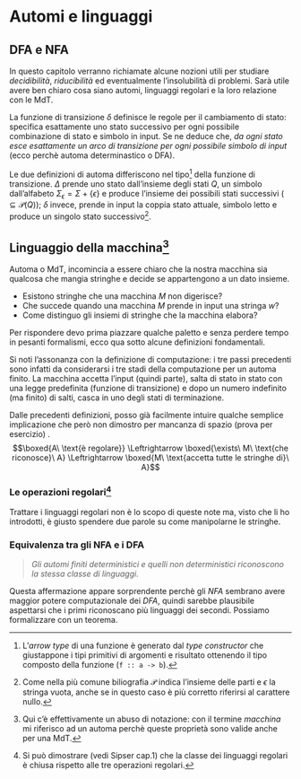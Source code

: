# Automi e linguaggi \hfill \faCubes




## DFA e NFA

In questo capitolo verranno richiamate alcune nozioni utili per studiare *decidibilità*, *riducibilità* ed eventualmente l'insolubilità di problemi. Sarà utile avere ben chiaro cosa siano automi, linguaggi regolari e la loro relazione con le MdT.

\begin{definition}
Un \underline{automa finito determinastico} (DFA) è la quintupla
$$(Q, \Sigma, \delta, q_0, F)$$

\begin{itemize}[itemsep=-7pt]
\item $Q$ è l'insieme finito degli stati
\item $\Sigma$ è l'insieme finito dei simboli (alfabeto)
\item $\delta{:}Q{\times}\Sigma{\rightarrow}Q$ è la funzione di transizione
\item $q_0{\in}Q$ è lo stato iniziale
\item $F{\subseteq}Q$ è l'insieme degli stati di accettazione
\end{itemize}
\end{definition}

La funzione di transizione $\delta$ definisce le regole per il cambiamento di stato: specifica esattamente uno stato successivo per ogni possibile combinazione di stato e simbolo in input. Se ne deduce che, *da ogni stato esce esattamente un arco di transizione per ogni possibile simbolo di input* (ecco perchè automa determinastico o DFA).

\begin{definition}
Un \underline{automa finito non deterministico} (NFA) è la quintupla
$$(Q, \Sigma, \Delta, q_0, F)$$

\begin{itemize}[itemsep=-7pt]
\item $Q$ è l'insieme finito degli stati
\item $\Sigma$ è l'insieme finito dei simboli (alfabeto)
\item $\Delta{:}Q{\times}\Sigma_\epsilon{\rightarrow}\mathcal{P}(Q)$ è la funzione di transizione
\item $q_0{\in}Q$ è lo stato iniziale
\item $F{\subseteq}Q$ è l'insieme degli stati di accettazione
\end{itemize}
\end{definition}

Le due definizioni di automa differiscono nel tipo[^7] della funzione di transizione. $\Delta$ prende uno stato dall'insieme degli stati $Q$, un simbolo dall'alfabeto $\Sigma_\epsilon{=}\Sigma{+}\{\epsilon\}$ e produce l'insieme dei possibili stati successivi (${\subseteq}\mathcal{P}(Q)$); $\delta$ invece, prende in input la coppia stato attuale, simbolo letto e produce un singolo stato successivo[^8].




## Linguaggio della macchina[^9]

Automa o MdT, incomincia a essere chiaro che la nostra macchina sia qualcosa che mangia stringhe e decide se appartengono a un dato insieme.

* Esistono stringhe che una macchina $M$ non digerisce?
* Che succede quando una macchina $M$ prende in input una stringa $w$?
* Come distinguo gli insiemi di stringhe che la macchina elabora?

Per rispondere devo prima piazzare qualche paletto e senza perdere tempo in pesanti formalismi, ecco qua sotto alcune definizioni fondamentali.

\begin{definition}
Sia $M{=}\{Q,\Sigma,\delta,q_0,F\}$ un automa finito e $w{=}w_0w_1...w_n$ una stringa composta da caratteri $w_i{\in}\Sigma$. Si dice che la macchina $M$ \underline{accetta la stringa} $w$ se esiste una sequenza di stati $[r_0,r_1,...,r_{n+1}]$ in $Q$, con tre condizioni

\begin{enumerate}[itemsep=-7pt]
\item $r_0{=}q_0$: la macchina è partita e si trova in $q_0$
\item $\delta(r_i,w_{i+1}){=}r_{i+1}$, $0{\leq}i{\leq}n{-}1$: la macchina cambia stato con $\delta$
\item $r_n{\in}F$: la macchina accetta l'input se termina in un $q_F{\in}F$
\end{enumerate}
\end{definition}

Si noti l'assonanza con la definizione di computazione: i tre passi precedenti sono infatti da considerarsi i tre stadi della computazione per un automa finito. La macchina accetta l'input (quindi parte), salta di stato in stato con una legge predefinita (funzione di transizione) e dopo un numero indefinito (ma finito) di salti, casca in uno degli stati di terminazione.

\begin{definition}
Il \underline{linguaggio} $A$ della macchina $M$ è l'insieme di tutte le stringhe accettate dalla macchina: $A{=}L(M)$.
\end{definition}

\begin{definition}
La macchina $M$ \underline{riconosce il linguaggio} $A$ se $A {=} \{w\, |\, w{\in}A,\, M \text{accetta}\, w\}$.
\end{definition}

\begin{definition}
Un linguaggio $A$ è chiamato \underline{regolare} sse esiste un automa finito $M$ che lo riconosce.
\end{definition}

Dalle precedenti definizioni, posso già facilmente intuire qualche semplice implicazione che però non dimostro per mancanza di spazio (prova per esercizio) \faMehO.
$$\boxed{A\ \text{è regolare}} \Leftrightarrow \boxed{\exists\ M\ \text{che riconosce}\ A} \Leftrightarrow \boxed{M\ \text{accetta tutte le stringhe di}\ A}$$

\begin{definition}
Due macchine $M_1$ e $M_2$ si dicono \underline{equivalenti}  se riconoscono lo stesso linguaggio $A{=}L(M_1){=}L(M_2)$.
\end{definition}

### Le operazioni regolari[^10]

Trattare i linguaggi regolari non è lo scopo di queste note ma, visto che li ho introdotti, è giusto spendere due parole su come manipolarne le stringhe.

\begin{definition}
Dati i linguaggi $A$ e $B$, sono definite \underline{operazioni regolari}

\begin{enumerate}[itemsep=-7pt]
\item \underline{Unione}: $A{\cup}B{=}\{w\, |\, w{\in}A \vee  w{\in}B\}$
\item \underline{Concatenazione}: $A{\circ}B{=}\{wv\, |\, w{\in}A \wedge  v{\in}B\}$
\item \underline{Star}: $A^*{=}\{w_0w_1...w_k\, |\, w_i{\in}A \wedge 0{\leq}i{\leq}k\}$
\end{enumerate}
\end{definition}

### Equivalenza tra gli NFA e i DFA

> *Gli automi finiti deterministici e quelli non deterministici riconoscono la stessa classe di linguaggi.*

Questa affermazione appare sorprendente perchè gli $NFA$ sembrano avere maggior potere computazionale dei $DFA$, quindi sarebbe plausibile aspettarsi che i primi riconoscano più linguaggi dei secondi. Possiamo formalizzare con un teorema.

\begin{theorem}
Per ogni automa finito non deterministico, esiste un automa finito deterministico equivalente.
\begin{proof}
...
\end{proof}
\end{theorem}




[^7]: L'*arrow type* di una funzione è generato dal *type constructor* che giustappone i tipi primitivi di argomenti e risultato ottenendo il tipo composto della funzione (`f :: a -> b`).
[^8]: Come nella più comune biliografia $\mathcal{P}$ indica l'insieme delle parti e $\epsilon$ la stringa vuota, anche se in questo caso è più corretto riferirsi al carattere nullo.
[^9]: Qui c'è effettivamente un abuso di notazione: con il termine *macchina* mi riferisco ad un automa perchè queste proprietà sono valide anche per una MdT.
[^10]: Si può dimostrare (vedi Sipser cap.1) che la classe dei linguaggi regolari è chiusa rispetto alle tre operazioni regolari.
